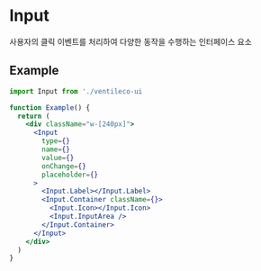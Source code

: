 
<Meta title="COMPONENTS/Input" />

# Input

사용자의 클릭 이벤트를 처리하여 다양한 동작을 수행하는 인터페이스 요소

## Example

```jsx
import Input from './ventileco-ui

function Example() {
  return (
    <div className="w-[240px]">
      <Input
        type={}
        name={}
        value={}
        onChange={}
        placeholder={}
      >
        <Input.Label></Input.Label>
        <Input.Container className={}>
          <Input.Icon></Input.Icon>
          <Input.InputArea />
        </Input.Container>
      </Input>
    </div>
  )
}
```

